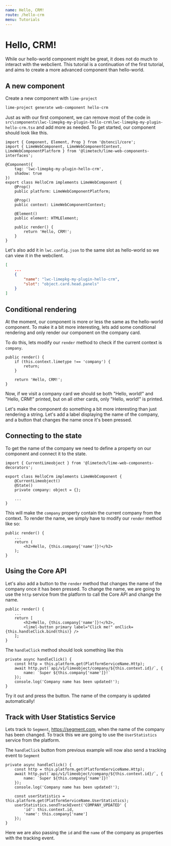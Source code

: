 ```yaml
---
name: Hello, CRM!
route: /hello-crm
menu: Tutorials
---
```


# Hello, CRM!

While our hello-world component might be great, it does not do much to interact with the webclient. This tutorial is a continuation of the first tutorial, and aims to create a more advanced component than hello-world.

## A new component

Create a new component with `lime-project`

```sh
lime-project generate web-component hello-crm
```

Just as with our first component, we can remove most of the code in `src\components\lwc-limepkg-my-plugin-hello-crm\lwc-limepkg-my-plugin-hello-crm.tsx` and add more as needed. To get started, our component should look like this.

```tsx
import { Component, Element, Prop } from '@stencil/core';
import { LimeWebComponent, LimeWebComponentContext, LimeWebComponentPlatform } from '@limetech/lime-web-components-interfaces';

@Component({
    tag: 'lwc-limepkg-my-plugin-hello-crm',
    shadow: true
})
export class HelloCrm implements LimeWebComponent {
    @Prop()
    public platform: LimeWebComponentPlatform;

    @Prop()
    public context: LimeWebComponentContext;

    @Element()
    public element: HTMLElement;

    public render() {
        return 'Hello, CRM!';
    }
}
```

Let's also add it in `lwc.config.json` to the same slot as hello-world so we can view it in the webclient.

```json
[
    ...
    {
        "name": "lwc-limepkg-my-plugin-hello-crm",
        "slot": "object.card.head.panels"
    }
]
```

## Conditional rendering

At the moment, our component is more or less the same as the hello-world component. To make it a bit more interesting, lets add some conditional rendering and only render our component on the company card.

To do this, lets modify our `render` method to check if the current context is `company`.

```tsx
public render() {
    if (this.context.limetype !== 'company') {
        return;
    }

    return 'Hello, CRM!';
}
```

Now, if we visit a company card we should se both "Hello, world!" and "Hello, CRM!" printed, but on all other cards, only "Hello, world!" is printed.

Let's make the component do something a bit more interesting than just rendering a string. Let's add a label displaying the name of the company, and a button that changes the name once it's been pressed.

## Connecting to the state

To get the name of the company we need to define a property on our component and connect it to the state.

```tsx
import { CurrentLimeobject } from '@limetech/lime-web-components-decorators';

export class HelloCrm implements LimeWebComponent {
    @CurrentLimeobject()
    @State()
    private company: object = {};

    ...
}
```

This will make the `company` property contain the current company from the context. To render the name, we simply have to modify our `render` method like so:

```tsx
public render() {
    ...
    return (
        <h2>Hello, {this.company['name']}!</h2>
    );
}
```

## Using the Core API

Let's also add a button to the `render` method that changes the name of the company once it has been pressed. To change the name, we are going to use the `http` service from the platform to call the Core API and change the name.

```tsx
public render() {
    ...
    return [
        <h2>Hello, {this.company['name']}!</h2>,
        <limel-button primary label="Click me!" onClick={this.handleClick.bind(this)} />
    ];
}
```

The `handleClick` method should look something like this

```tsx
private async handleClick() {
    const http = this.platform.get(PlatformServiceName.Http);
    await http.put(`api/v1/limeobject/company/${this.context.id}/`, {
        name: `Super ${this.company['name']}!`
    });
    console.log('Company name has been updated!');
}
```

Try it out and press the button. The name of the company is updated automatically!

## Track with User Statistics Service

Lets track to `Segment`, https://segment.com, when the name of the company has been changed.
To track this we are going to use the `UserStatistics` service from the platform.

The `handleClick` button from previous example will now also send a tracking event to `Segment`

```tsx
private async handleClick() {
    const http = this.platform.get(PlatformServiceName.Http);
    await http.put(`api/v1/limeobject/company/${this.context.id}/`, {
        name: `Super ${this.company['name']}!`
    });
    console.log('Company name has been updated!');

    const userStatistics = this.platform.get(PlatformServiceName.UserStatistics);
    userStatistics.sendTrackEvent('COMPANY_UPDATED' {
        'id': this.context.id,
        'name': this.company['name']
    });
}
```

Here we are also passing the `id` and the `name` of the company as properties with the tracking event.
